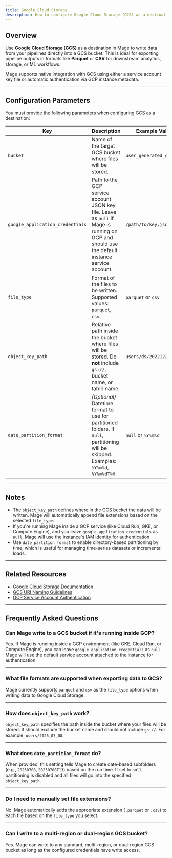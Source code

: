 ```yaml
---
title: Google Cloud Storage
description: How to configure Google Cloud Storage (GCS) as a destination in Mage to write data files in Parquet or CSV format with optional date partitioning.
---
```


## Overview

Use **Google Cloud Storage (GCS)** as a destination in Mage to write data from your pipelines directly into a GCS bucket. This is ideal for exporting pipeline outputs in formats like **Parquet** or **CSV** for downstream analytics, storage, or ML workflows.

Mage supports native integration with GCS using either a service account key file or automatic authentication via GCP instance metadata.

---

## Configuration Parameters

You must provide the following parameters when configuring GCS as a destination:

| Key                           | Description                                                                                                                                                            | Example Value                                 | Required |
|-------------------------------|------------------------------------------------------------------------------------------------------------------------------------------------------------------------|-----------------------------------------------|----------|
| `bucket`                      | Name of the target GCS bucket where files will be stored.                                                                                                              | `user_generated_content`                      | ✅        |
| `google_application_credentials` | Path to the GCP service account JSON key file. Leave as `null` if Mage is running on GCP and should use the default instance service account.                         | `/path/to/key.json`                           | ✅        |
| `file_type`                   | Format of the files to be written. Supported values: `parquet`, `csv`.                                                                                                | `parquet` or `csv`                            | ✅        |
| `object_key_path`             | Relative path inside the bucket where files will be stored. Do **not** include `gs://`, bucket name, or table name.                                                   | `users/ds/20221225`                           | ✅        |
| `date_partition_format`       | *(Optional)* Datetime format to use for partitioned folders. If `null`, partitioning will be skipped. Examples: `%Y%m%d`, `%Y%m%dT%H`.                                  | `null` or `%Y%m%d`                            | ❌        |

---

## Notes

- The `object_key_path` defines where in the GCS bucket the data will be written. Mage will automatically append file extensions based on the selected `file_type`.
- If you're running Mage inside a GCP service (like Cloud Run, GKE, or Compute Engine), and you leave `google_application_credentials` as `null`, Mage will use the instance's IAM identity for authentication.
- Use `date_partition_format` to enable directory-based partitioning by time, which is useful for managing time-series datasets or incremental loads.

---

## Related Resources

- [Google Cloud Storage Documentation](https://cloud.google.com/storage/docs/introduction)
- [GCS URI Naming Guidelines](https://cloud.google.com/storage/docs/gsutil/addlhelp/HowNamingWorks)
- [GCP Service Account Authentication](https://cloud.google.com/docs/authentication/getting-started)

---

## Frequently Asked Questions

### Can Mage write to a GCS bucket if it's running inside GCP?

Yes. If Mage is running inside a GCP environment (like GKE, Cloud Run, or Compute Engine), you can leave `google_application_credentials` as `null`. Mage will use the default service account attached to the instance for authentication.

---

### What file formats are supported when exporting data to GCS?

Mage currently supports `parquet` and `csv` as the `file_type` options when writing data to Google Cloud Storage.

---

### How does `object_key_path` work?

`object_key_path` specifies the path inside the bucket where your files will be stored. It should exclude the bucket name and should not include `gs://`. For example, `users/2025_07_08`.

---

### What does `date_partition_format` do?

When provided, this setting tells Mage to create date-based subfolders (e.g., `20250708`, `20250708T13`) based on the run time. If set to `null`, partitioning is disabled and all files will go into the specified `object_key_path`.

---

### Do I need to manually set file extensions?

No. Mage automatically adds the appropriate extension (`.parquet` or `.csv`) to each file based on the `file_type` you select.

---

### Can I write to a multi-region or dual-region GCS bucket?

Yes. Mage can write to any standard, multi-region, or dual-region GCS bucket as long as the configured credentials have write access.
